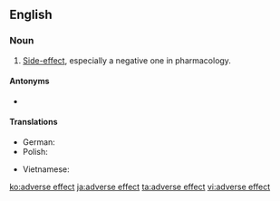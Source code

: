 ==English==

===Noun===
{{en-noun|head=[[adverse]] [[effect]]}}

# [[side-effect|Side-effect]], especially a negative one in pharmacology.

====Antonyms====
* {{l|en|desired effect}}

====Translations====
{{trans-top|side-effect, especially a negative one in pharmacology}}
* German: {{t+|de|Nebenwirkung|f}}
* Polish: {{t|pl|skutek uboczny|m}}
{{trans-mid}}
* Vietnamese: {{t|vi|tác dụng có hại}}
{{trans-bottom}}

{{wikipedia}}

[[ko:adverse effect]]
[[ja:adverse effect]]
[[ta:adverse effect]]
[[vi:adverse effect]]